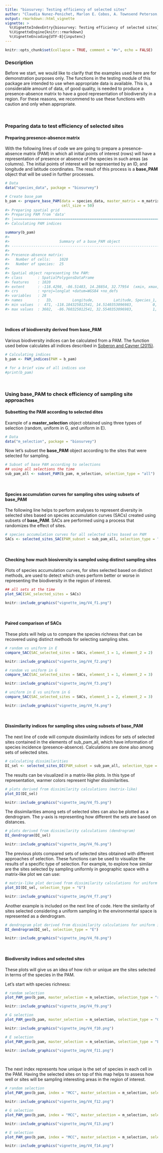 ```yaml
---
title: "biosurvey: Testing efficiency of selected sites"
author: "Claudia Nunez-Penichet, Marlon E. Cobos, A. Townsend Peterson, Jorge Soberon, Narayani Barve, Vijay Barve, Tomer Gueta"
output: rmarkdown::html_vignette
vignette: >
  %\VignetteIndexEntry{biosurvey: Testing efficiency of selected sites}
  %\VignetteEngine{knitr::rmarkdown}
  %\VignetteEncoding{UTF-8}{inputenc}
---
```


```r
knitr::opts_chunk$set(collapse = TRUE, comment = "#>", echo = FALSE)
```

### Description

Before we start, we would like to clarify that the examples used here are for demonstration purposes only. The functions in the testing module of this package are intended to use when appropriate data is available. This is, a considerable amount of data, of good quality, is needed to produce a presence-absence matrix to have a good representation of biodiversity in a region. For these reasons, we recommend to use these functions with caution and only when appropriate.

<br>

### Preparing data to test efficiency of selected sites

#### Preparing presence-absence matrix

With the following lines of code we are going to prepare a presence-absence matrix (PAM) in which all initial points of interest (rows) will have a representation of presence or absence of the species in such areas (as columns). The initial points of interest will be represented by an ID, and longitude and latitude coordinates. The result of this process is a **base_PAM** object that will be used in further processes.

```r
# Data
data("species_data", package = "biosurvey")

# Create base_pam
b_pam <- prepare_base_PAM(data = species_data, master_matrix = m_matrix, 
                          cell_size = 50)
#> Preparing spatial grid
#> Preparing PAM from 'data'
#> |======================================================================| 100%
#> Calculating PAM indices

summary(b_pam)
#> 
#>                       Summary of a base_PAM object
#> ---------------------------------------------------------------------------
#> 
#> Presence-absence matrix:
#>   Number of cells:    1020
#>   Number of species:  25
#> 
#> Spatial object representing the PAM:
#> class       : SpatialPolygonsDataFrame 
#> features    : 1020 
#> extent      : -118.4298, -86.51483, 14.28854, 32.77954  (xmin, xmax, ymin, ymax)
#> crs         : +proj=longlat +datum=WGS84 +no_defs 
#> variables   : 28
#> names       :   ID,         Longitude,         Latitude, Species_1, Species_2, Species_3, Species_4, Species_5, Species_6, Species_7, Species_8, Species_9, Species_10, Species_11, Species_12, ... 
#> min values  :  471, -118.184325012541, 14.5140353096983,         0,         0,         0,         0,         0,         0,         0,         0,         0,          0,          0,          0, ... 
#> max values  : 3602,  -86.760325012541, 32.5540353096983,         1,         1,         1,         1,         1,         1,         1,         1,         1,          1,          1,          1, ...

```

<br>

#### Indices of biodiversity derived from base_PAM

Various biodiversity indices can be calculated from a PAM. The function used below calculates all indices described in [Soberon and Cavner (2015)](https://journals.ku.edu/jbi/article/view/4801).

```r
# Calculating indices
b_pam <- PAM_indices(PAM = b_pam)

# for a brief view of all indices use
#print(b_pam)
```

<br>

### Using base_PAM to check efficiency of sampling site approaches

#### Subsetting the PAM according to selected dites

Example of a **master_selection** object obtained using three types of selection (random, uniform in G, and uniform in E).

```r
# Data
data("m_selection", package = "biosurvey")
```

Now let's subset the **base_PAM** object according to the sites that were selected for sampling.

```r
# Subset of base PAM according to selections
## using all selections the time
sub_pam_all <- subset_PAM(b_pam, m_selection, selection_type = "all")
```

<br>

#### Species accumulation curves for sampling sites using subsets of base_PAM

The following line helps to perform analyses to represent diversity in selected sites based on species accumulation curves (SACs) created using subsets of **base_PAM**. SACs are performed using a process that randomizes the effect of sites.

```r
# species accumulation curves for all selected sites based on PAM
SACs <- selected_sites_SAC(PAM_subset = sub_pam_all, selection_type = "all")
```

<br>

#### Checking how much biosiversity is sampled using distinct sampling sites

Plots of species accumulation curves, for sites selected based on distinct methods, are used to detect which ones perform better or worse in representing the biodiversity in the region of interest.

```r
## all sets at the time
plot_SAC(SAC_selected_sites = SACs)

```

```r
knitr::include_graphics("vignette_img/V4_f1.png")
```

<br>

#### Paired comparison of SACs

These plots will help us to compare the species richness that can be recovered using distinct methods for selecting sampling sites. 

```r
# random vs uniform in E
compare_SAC(SAC_selected_sites = SACs, element_1 = 1, element_2 = 2)
```

```r
knitr::include_graphics("vignette_img/V4_f2.png")
```

```r
# random vs uniform in G
compare_SAC(SAC_selected_sites = SACs, element_1 = 1, element_2 = 3)
```

```r
knitr::include_graphics("vignette_img/V4_f3.png")
```

```r
# uniform in E vs uniform in G
compare_SAC(SAC_selected_sites = SACs, element_1 = 2, element_2 = 3)

```

```r
knitr::include_graphics("vignette_img/V4_f4.png")
```

<br>

#### Dissimilarity indices for sampling sites using subsets of base_PAM

The next line of code will compute dissimilarity indices for sets of selected sites contained in the elements of sub_pam_all, which have information of species incidence (presence-absence). Calculations are done also among sets of selected sites.

```r
# calculating dissimilarities
DI_sel <- selected_sites_DI(PAM_subset = sub_pam_all, selection_type = "all", method = "jaccard")

```

The results can be visualized in a matrix-like plots. In this type of representation, warmer colors represent higher dissimilarities.

```r
# plots derived from dissimilarity calculations (matrix-like)
plot_DI(DI_sel)

```

```r
knitr::include_graphics("vignette_img/V4_f5.png")
```

The dissimilarities among sets of selected sites can also be plotted as a dendrogram. The y-axis is representing how different the sets are based on distances.

```r
# plots derived from dissimilarity calculations (dendrogram)
DI_dendrogram(DI_sel)
```

```r
knitr::include_graphics("vignette_img/V4_f6.png")
```

The previous plots compared sets of selected sites obtained with different approaches of selection. These functions can be used to visualize the results of a specific type of selection. For example, to explore how similar are the sites selected by sampling uniformly in geographic space with a matrix-like plot we can use:

```r
# matrix-like plot derived from dissimilarity calculations for uniform in G selection
plot_DI(DI_sel, selection_type = "G")
```

```r
knitr::include_graphics("vignette_img/V4_f7.png")
```

Another example is included on the next line of code. Here the similarity of sites selected considering a uniform sampling in the environmental space is represented as a dendrogram.

```r
# dendrogram plot derived from dissimilarity calculations for uniform in E selection
DI_dendrogram(DI_sel, selection_type = "E")
```

```r
knitr::include_graphics("vignette_img/V4_f8.png")
```

<br>

#### Biodiversity indices and selected sites

These plots will give us an idea of how rich or unique are the sites selected in terms of the species in the PAM.

Let's start with species richness:

```r
# random selection
plot_PAM_geo(b_pam, master_selection = m_selection, selection_type = "random")
```

```r
knitr::include_graphics("vignette_img/V4_f9.png")
```

```r
# G selection
plot_PAM_geo(b_pam, master_selection = m_selection, selection_type = "G")
```

```r
knitr::include_graphics("vignette_img/V4_f10.png")
```

```r
# E selection
plot_PAM_geo(b_pam, master_selection = m_selection, selection_type = "E")

```

```r
knitr::include_graphics("vignette_img/V4_f11.png")
```

<br>

The next index represents how unique is the set of species in each cell in the PAM. Having the selected sites on top of this map helps to assess how well or sites will be sampling interesting areas in the region of interest.

```r
# random selection
plot_PAM_geo(b_pam, index = "MCC", master_selection = m_selection, selection_type = "random")
```

```r
knitr::include_graphics("vignette_img/V4_f12.png")
```

```r
# G selection
plot_PAM_geo(b_pam, index = "MCC", master_selection = m_selection, selection_type = "G")
```

```r
knitr::include_graphics("vignette_img/V4_f13.png")
```

```r
# E selection
plot_PAM_geo(b_pam, index = "MCC", master_selection = m_selection, selection_type = "E")

```

```r
knitr::include_graphics("vignette_img/V4_f14.png")
```
